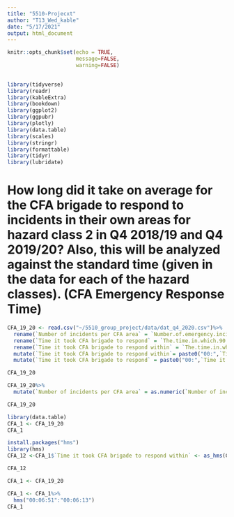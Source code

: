 ---
title: "5510-Projecxt"
author: "T13_Wed_kable"
date: "5/17/2021"
output: html_document
---

```{r , echo = FALSE, message = FALSE, warning = FALSE, include=FALSE, eval = TRUE}
knitr::opts_chunk$set(echo = TRUE, 
                      message=FALSE, 
                      warning=FALSE)

                    
library(tidyverse)
library(readr)
library(kableExtra)
library(bookdown)
library(ggplot2)
library(ggpubr)
library(plotly)
library(data.table)
library(scales)
library(stringr)      
library(formattable)
library(tidyr)
library(lubridate)
```


# How long did it take on average for the CFA brigade to respond to incidents in their own areas for hazard class 2 in Q4 2018/19 and Q4 2019/20? Also, this will be analyzed against the standard time (given in the data for each of the hazard classes). (CFA Emergency Response Time)


```{r}
CFA_19_20 <- read.csv("~/5510_group_project/data/dat_q4_2020.csv")%>%
  rename(`Number of incidents per CFA area` = `Number.of.emergency.incidents.within.the.Brigade.Area.for.the.reporting.period.for.Hazard.Class.2`)%>%
  rename(`Time it took CFA brigade to respond` = `The.time.in.which.90..of.emergency.incidents.were.responded.to.by.any.brigade`)%>%
  rename(`Time it took CFA brigade to respond within` = `The.time.in.which.90..of.emergency.incidents.were.responded.to.by.the.brigade.within.their.own.Brigade.Area`)%>%
  mutate(`Time it took CFA brigade to respond within`= paste0("00:",`Time it took CFA brigade to respond within`))%>%
  mutate(`Time it took CFA brigade to respond` = paste0("00:",`Time it took CFA brigade to respond`))

CFA_19_20


```

```{r}
CFA_19_20%>%
  mutate(`Number of incidents per CFA area` = as.numeric(`Number of incidents per CFA area`))

CFA_19_20
```
```{r}

library(data.table)
CFA_1 <- CFA_19_20
CFA_1
```
```{r}
install.packages("hms")
library(hms)
CFA_12 <-CFA_1$`Time it took CFA brigade to respond within` <- as_hms(CFA_1$`Time it took CFA brigade to respond within`)

CFA_12
```
```{r}
CFA_1 <- CFA_19_20
```


```{r}
CFA_1 <- CFA_1%>%
  hms("00:06:51":"00:06:13")
CFA_1
```










